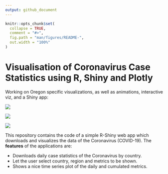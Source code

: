 ```yaml
---
output: github_document
---
```


<!-- README.md is generated from README.Rmd. Please edit that file -->

```r
knitr::opts_chunk$set(
  collapse = TRUE,
  comment = "#>",
  fig.path = "man/figures/README-",
  out.width = "100%"
)
```

# Visualisation of Coronavirus Case Statistics using R, Shiny and Plotly

Working on Oregon specific visualizations, as well as animations, interactive viz, and a Shiny app:

![](Images/OregonCovidAverageAll.png)

![](Images/OregonCovid.png)

![](Images/OregonCovid.gif)

This repository contains the code of a simple R-Shiny web app which downloads and
visualizes the data of the Coronavirus (COVID-19). The **features** of the applications are: 

* Downloads daily case statistics of the Coronavirus by country.
* Let the user select country, region and metrics to be shown.
* Shows a nice time series plot of the daily and cumulated metrics.

